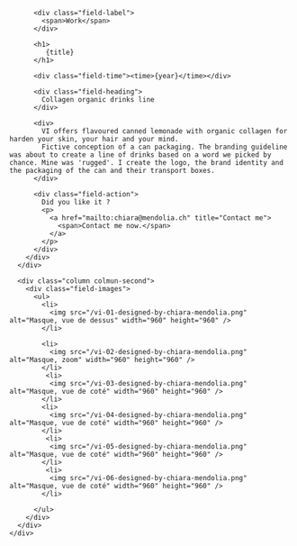 

<Layout class="work" title={title}>
  <main class="region-content work">
    <div class="region">
      <div class="column column-first">
        <div class="field-body">

          <div class="field-label">
            <span>Work</span>
          </div>

          <h1>
             {title}
          </h1>

          <div class="field-time"><time>{year}</time></div>

          <div class="field-heading">
            Collagen organic drinks line
          </div>

          <div>
            VI offers flavoured canned lemonade with organic collagen for harden your skin, your hair and your mind.
            Fictive conception of a can packaging. The branding guideline was about to create a line of drinks based on a word we picked by chance. Mine was 'rugged'. I create the logo, the brand identity and the packaging of the can and their transport boxes.
          </div>

          <div class="field-action">
            Did you like it ?
            <p>
              <a href="mailto:chiara@mendolia.ch" title="Contact me">
                <span>Contact me now.</span>
              </a>
            </p>
          </div>
        </div>
      </div>

      <div class="column colmun-second">
        <div class="field-images">
          <ul>
            <li>
              <img src="/vi-01-designed-by-chiara-mendolia.png" alt="Masque, vue de dessus" width="960" height="960" />
            </li>

            <li>
              <img src="/vi-02-designed-by-chiara-mendolia.png" alt="Masque, zoom" width="960" height="960" />
            </li>
             <li>
              <img src="/vi-03-designed-by-chiara-mendolia.png" alt="Masque, vue de coté" width="960" height="960" />
            </li>
            <li>
              <img src="/vi-04-designed-by-chiara-mendolia.png" alt="Masque, vue de coté" width="960" height="960" />
            </li>
             <li>
              <img src="/vi-05-designed-by-chiara-mendolia.png" alt="Masque, vue de coté" width="960" height="960" />
            </li>
             <li>
              <img src="/vi-06-designed-by-chiara-mendolia.png" alt="Masque, vue de coté" width="960" height="960" />
            </li>

          </ul>
        </div>
      </div>
    </div>

  </main>
</Layout>
